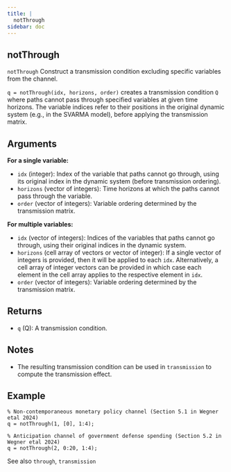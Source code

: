 ```yaml
--- 
title: | 
  notThrough
sidebar: doc
---
```


::: {.doc-box}
::: {.callout-warning appearance="simple" icon="false" collapse="true"}    
# notThrough


`notThrough` Construct a transmission condition excluding specific variables from the channel.

`q = notThrough(idx, horizons, order)` creates a transmission condition `Q`
where paths cannot pass through specified variables at given time horizons.
The variable indices refer to their positions in the original dynamic system
(e.g., in the SVARMA model), before applying the transmission matrix.

## Arguments

**For a single variable:**

- `idx` (integer): Index of the variable that paths cannot go through,
using its original index in the dynamic system (before transmission ordering).
- `horizons` (vector of integers): Time horizons at which the paths cannot
pass through the variable.
- `order` (vector of integers): Variable ordering determined by the
transmission matrix.

**For multiple variables:**

- `idx` (vector of integers): Indices of the variables that paths cannot
go through, using their original indices in the dynamic system.
- `horizons` (cell array of vectors or vector of integer): If a single
vector of integers is provided, then it will be applied to each `idx`.
Alternatively, a cell array of integer vectors can be provided in which
case each element in the cell array applies to the respective element
in `idx`.
- `order` (vector of integers): Variable ordering determined by the
transmission matrix.

## Returns
- `q` (Q): A transmission condition.

## Notes
- The resulting transmission condition can be used in `transmission` to
compute the transmission effect.

## Example
```.matlab
% Non-contemporaneous monetary policy channel (Section 5.1 in Wegner etal 2024)
q = notThrough(1, [0], 1:4);

% Anticipation channel of government defense spending (Section 5.2 in Wegner etal 2024)
q = notThrough(2, 0:20, 1:4);
```

See also `through`, `transmission`
:::
:::


    